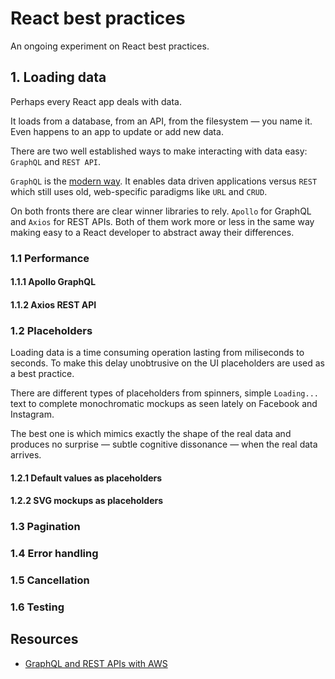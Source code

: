 
<Meta title="Home" component={Home} />

# React best practices

An ongoing experiment on React best practices.

## 1. Loading data

Perhaps every React app deals with data.

It loads from a database, from an API, from the filesystem &mdash; you name it. Even happens to an app to update or add new data.

There are two well established ways to make interacting with data easy: `GraphQL` and `REST API`.

`GraphQL` is the [modern way](http://metamn.io/react/graphql-and-rest-apis-with-aws/). It enables data driven applications versus `REST` which still uses old, web-specific paradigms like `URL` and `CRUD`.

On both fronts there are clear winner libraries to rely. `Apollo` for GraphQL and `Axios` for REST APIs. Both of them work more or less in the same way making easy to a React developer to abstract away their differences.

### 1.1 Performance

#### 1.1.1 Apollo GraphQL

#### 1.1.2 Axios REST API

### 1.2 Placeholders

Loading data is a time consuming operation lasting from miliseconds to seconds. To make this delay unobtrusive on the UI placeholders are used as a best practice.

There are different types of placeholders from spinners, simple `Loading...` text to complete monochromatic mockups as seen lately on Facebook and Instagram.

The best one is which mimics exactly the shape of the real data and produces no surprise &mdash; subtle cognitive dissonance &mdash; when the real data arrives.

#### 1.2.1 Default values as placeholders

#### 1.2.2 SVG mockups as placeholders

### 1.3 Pagination

### 1.4 Error handling

### 1.5 Cancellation

### 1.6 Testing

## Resources

- [GraphQL and REST APIs with AWS](http://metamn.io/react/graphql-and-rest-apis-with-aws/)
